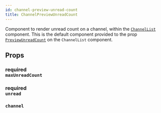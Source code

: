 ```yaml
---
id: channel-preview-unread-count
title: ChannelPreviewUnreadCount
---
```



Component to render unread count on a channel, within the [`ChannelList`](./channel-list.mdx) component.
This is the default component provided to the prop [`PreviewUnreadCount`](./channel-list.mdx#previewunreadcount) on the `ChannelList` component.

## Props

### <div class="label description required">required</div> `maxUnreadCount`

<MaxUnreadCount />

### <div class="label description required">required</div> `unread`

<Unread />

### `channel`

<Channel />
